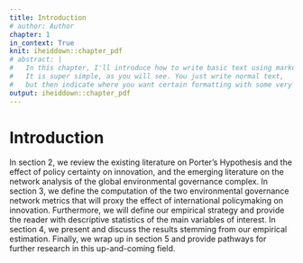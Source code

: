 ```yaml
---
title: Introduction
# author: Author
chapter: 1
in_context: True
knit: iheiddown::chapter_pdf
# abstract: |
#   In this chapter, I'll introduce how to write basic text using markdown.
#   It is super simple, as you will see. You just write normal text,
#   but then indicate where you want certain formatting with some very basic 'markup'.
output: iheiddown::chapter_pdf
---
```


\setcounter{chapter}{0}
# Introduction {#intro}



In section 2, we review the existing literature on Porter's Hypothesis and
the effect of policy certainty on innovation, and the emerging literature
on the network analysis of the global environmental governance complex. In
section 3, we define the computation of the two environmental governance
network metrics that will proxy the effect of international policymaking
on innovation. Furthermore, we will define our empirical strategy and
provide the reader with descriptive statistics of the main variables of interest.
In section 4, we present and discuss the results stemming from our empirical
estimation. Finally, we wrap up in section 5 and provide pathways for
further research in this up-and-coming field.
